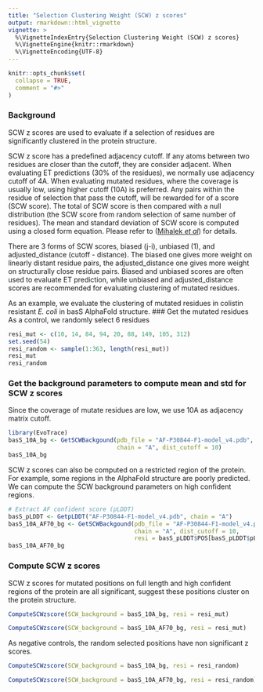 ```yaml
---
title: "Selection Clustering Weight (SCW) z scores"
output: rmarkdown::html_vignette
vignette: >
  %\VignetteIndexEntry{Selection Clustering Weight (SCW) z scores}
  %\VignetteEngine{knitr::rmarkdown}
  %\VignetteEncoding{UTF-8}
---
```


```r
knitr::opts_chunk$set(
  collapse = TRUE,
  comment = "#>"
)
```

### Background
SCW z scores are used to evaluate if a selection of residues are significantly clustered in the protein structure. 


SCW z score has a predefined adjacency cutoff. If any atoms between two residues are closer than the cutoff, they are consider adjacent. When evaluating ET predictions (30% of the residues), we normally use adjacency cutoff of 4A. When evaluating mutated residues, where the coverage is usually low, using higher cutoff (10A) is preferred. Any pairs within the residue of selection that pass the cutoff, will be rewarded for of a score (SCW score). The total of SCW score is then compared with a null distribution (the SCW score from random selection of same number of residues). The mean and standard deviation of SCW score is computed using a closed form equation. Please refer to ([Mihalek *et al*](https://www.sciencedirect.com/science/article/abs/pii/S0022283603006636)) for details.


There are 3 forms of SCW scores, biased (j-i), unbiased (1), and adjusted_distance (cutoff - distance). The biased one gives more weight on linearly distant residue pairs, the adjusted_distance one gives more weight on structurally close residue pairs. Biased and unbiased scores are often used to evaluate ET prediction, while unbiased and adjusted_distance scores are recommended for evaluating clustering of mutated residues.


As an example, we evaluate the clustering of mutated residues in colistin resistant *E. coli* in basS AlphaFold structure.
### Get the mutated residues
As a control, we randomly select 6 residues
```r
resi_mut <- c(10, 14, 84, 94, 20, 88, 149, 105, 312)
set.seed(54)
resi_random <- sample(1:363, length(resi_mut))
resi_mut
resi_random
```

### Get the background parameters to compute mean and std for SCW z scores
Since the coverage of mutate residues are low, we use 10A as adjacency matrix cutoff.
```r
library(EvoTrace)
basS_10A_bg <- GetSCWBackgound(pdb_file = "AF-P30844-F1-model_v4.pdb",
                               chain = "A", dist_cutoff = 10)
basS_10A_bg
```


SCW z scores can also be computed on a restricted region of the protein. For example, some regions in the AlphaFold structure are poorly predicted. We can compute the SCW background parameters on high confident regions.
```r
# Extract AF confident score (pLDDT)
basS_pLDDT <- GetpLDDT("AF-P30844-F1-model_v4.pdb", chain = "A")
basS_10A_AF70_bg <- GetSCWBackgound(pdb_file = "AF-P30844-F1-model_v4.pdb",
                                    chain = "A", dist_cutoff = 10,
                                    resi = basS_pLDDT$POS[basS_pLDDT$pLDDT>=70])
basS_10A_AF70_bg
```
### Compute SCW z scores
SCW z scores for mutated positions on full length and high confident regions of the protein are all significant, suggest these positions cluster on the protein structure. 
```r
ComputeSCWzscore(SCW_background = basS_10A_bg, resi = resi_mut)
```

```r
ComputeSCWzscore(SCW_background = basS_10A_AF70_bg, resi = resi_mut)
```

As negative controls, the random selected positions have non significant z scores.
```r
ComputeSCWzscore(SCW_background = basS_10A_bg, resi = resi_random)
```

```r
ComputeSCWzscore(SCW_background = basS_10A_AF70_bg, resi = resi_random)
```
